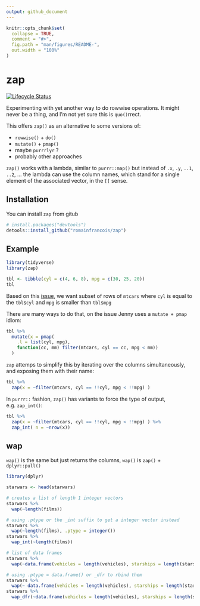 ```yaml
---
output: github_document
---
```


<!-- README.md is generated from README.Rmd. Please edit that file -->

```r
knitr::opts_chunk$set(
  collapse = TRUE,
  comment = "#>",
  fig.path = "man/figures/README-",
  out.width = "100%"
)
```
# zap

[![Lifecycle Status](https://img.shields.io/badge/lifecycle-experimental-blue.svg)](https://www.tidyverse.org/lifecycle/)

Experimenting with yet another way to do rowwise operations. It might never be a thing, 
and I'm not yet sure this is `quo()`rrect. 

This offers `zap()` as an alternative to some versions of:

 - `rowwise()` + `do()`
 - `mutate()` + `pmap()`
 - maybe `purrrlyr` ?
 - probably other approaches

`zap()` works with a lambda, similar to `purrr::map()` but instead of `.x`, `.y`, `..1`, `..2`, ...
the lambda can use the column names, which stand for a single element of the associated vector, in the 
`[[` sense. 

## Installation

You can install `zap` from gitub

``` r
# install.packages("devtools")
detools::install_github("romainfrancois/zap")
```

## Example

```r
library(tidyverse)
library(zap)

tbl <- tibble(cyl = c(4, 6, 8), mpg = c(30, 25, 20)) 
tbl
```

Based on this [issue](https://github.com/tidyverse/purrr/issues/280), we want subset of 
rows of `mtcars` where `cyl` is equal to the `tbl$cyl` and `mpg` is smaller than `tbl$mpg`

There are many ways to do that, on the issue Jenny uses a `mutate + pmap` idiom: 

```r
tbl %>%
  mutate(x = pmap(
    .l = list(cyl, mpg),
    function(cc, mm) filter(mtcars, cyl == cc, mpg < mm))
  )
```

`zap` attemps to simplify this by iterating over the columns simultaneously, and exposing 
them with their name: 

```r
tbl %>% 
  zap(x = ~filter(mtcars, cyl == !!cyl, mpg < !!mpg) )
```

In `purrr::` fashion, `zap()` has variants to force the type of output, e.g. `zap_int()`: 

```r
tbl %>% 
  zap(x = ~filter(mtcars, cyl == !!cyl, mpg < !!mpg) ) %>% 
  zap_int( n = ~nrow(x))
```

## wap

`wap()` is the same but just returns the columns, `wap()` is `zap()` + `dplyr::pull()`

```r
library(dplyr)

starwars <- head(starwars)

# creates a list of length 1 integer vectors
starwars %>% 
  wap(~length(films)) 

# using .ptype or the _int suffix to get a integer vector instead
starwars %>% 
  wap(~length(films), .ptype = integer())
starwars %>% 
  wap_int(~length(films))

# list of data frames
starwars %>% 
  wap(~data.frame(vehicles = length(vehicles), starships = length(starships)))

# using .ptype = data.frame() or _dfr to rbind them
starwars %>% 
  wap(~ data.frame(vehicles = length(vehicles), starships = length(starships)), .ptype = data.frame())
starwars %>% 
  wap_dfr(~data.frame(vehicles = length(vehicles), starships = length(starships)))
```







